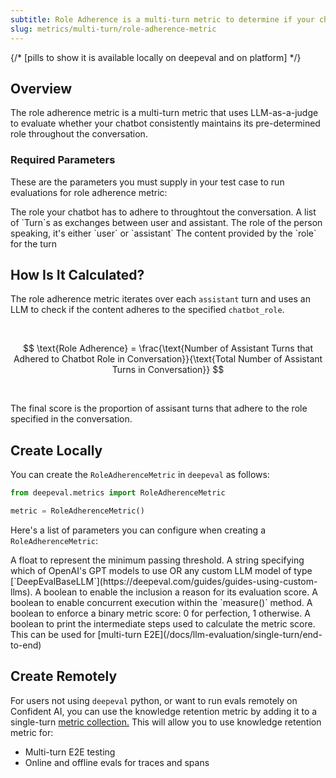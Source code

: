 ```yaml
---
subtitle: Role Adherence is a multi-turn metric to determine if your chatbot adheres to a specified role
slug: metrics/multi-turn/role-adherence-metric
---
```


{/* [pills to show it is available locally on deepeval and on platform] */}

## Overview

The role adherence metric is a multi-turn metric that uses LLM-as-a-judge to evaluate whether your chatbot consistently maintains its pre-determined role throughout the conversation.

### Required Parameters

These are the parameters you must supply in your test case to run evaluations for role adherence metric:

<ParamField path="chatbot_role" type="string" required>
  The role your chatbot has to adhere to throughtout the conversation.
</ParamField>
<ParamField path="turns" type="list of Turn" required>
  A list of `Turn`s as exchanges between user and assistant.
  <Card title="Parameters of `Turn`:">
    <ParamField path="role" type="user | assistant" required>
      The role of the person speaking, it's either `user` or `assistant`
    </ParamField>
    <ParamField path="content" type="string" required>
      The content provided by the `role` for the turn
    </ParamField>
  </Card>
</ParamField>

## How Is It Calculated?

The role adherence metric iterates over each `assistant` turn and uses an LLM to check if the content adheres to the specified `chatbot_role`.

<br />

$$
\text{Role Adherence} = \frac{\text{Number of Assistant Turns that Adhered to Chatbot Role in Conversation}}{\text{Total Number of Assistant Turns in Conversation}}
$$

<br />

The final score is the proportion of assisant turns that adhere to the role specified in the conversation.

## Create Locally

You can create the `RoleAdherenceMetric` in `deepeval` as follows:

```python
from deepeval.metrics import RoleAdherenceMetric

metric = RoleAdherenceMetric()
```

Here's a list of parameters you can configure when creating a `RoleAdherenceMetric`:

<ParamField path="threshold" type="number" default={0.5}>
  A float to represent the minimum passing threshold.
</ParamField>
<ParamField path="model" type="string | Object" default="gpt-4.1">
  A string specifying which of OpenAI's GPT models to use OR any custom LLM
  model of type
  [`DeepEvalBaseLLM`](https://deepeval.com/guides/guides-using-custom-llms).
</ParamField>
<ParamField path="include_reason" type="boolean" default={"true"}>
  A boolean to enable the inclusion a reason for its evaluation score.
</ParamField>
<ParamField path="async_mode" type="boolean" default={"true"}>
  A boolean to enable concurrent execution within the `measure()` method.
</ParamField>
<ParamField path="strict_mode" type="boolean" default={"false"}>
  A boolean to enforce a binary metric score: 0 for perfection, 1 otherwise.
</ParamField>
<ParamField path="verbose_mode" type="boolean" default={"false"}>
  A boolean to print the intermediate steps used to calculate the metric score.
</ParamField>

<Success>
  This can be used for [multi-turn
  E2E](/docs/llm-evaluation/single-turn/end-to-end)
</Success>

## Create Remotely

For users not using `deepeval` python, or want to run evals remotely on Confident AI, you can use the knowledge retention metric by adding it to a single-turn [metric collection.](/metrics/metric-collections) This will allow you to use knowledge retention metric for:

- Multi-turn E2E testing
- Online and offline evals for traces and spans

